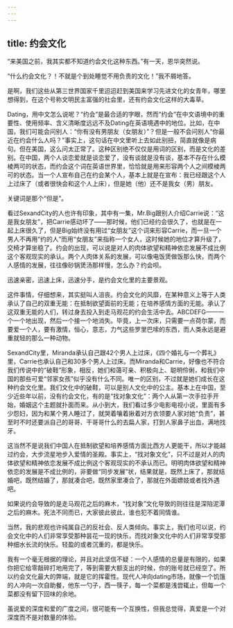 ```yaml
---
---
---
```

title: 约会文化
---




“来美国之前，我其实都不知道约会文化这种东西。”有一天，恩华突然说。

“什么约会文化？！不就是个到处睡觉不用负责的文化！”我不屑地答。

是啊，我们这些从第三世界国家千里迢迢赶到美国来学习先进文化的女青年，哪里想得到，在这个号称文明民主富强的社会里，还有约会文化这样的大毒草。

Dating，用中文怎么说呢？“约会”是最合适的字眼，然而“约会”在中文语境中的重要性、使用频率、含义清晰度远远不及Dating在英语境遇中的地位。比如，在中国，我们可能会问别人：“你有没有男朋友（女朋友）”？但是一般不会问别人“你最近在约会什么人吗？”事实上，这句话在中文里听上去如此别扭，简直就像是病句。但在美国，这么问太正常了。这种区别绝不仅仅是用词的区别，而是文化的差别。在中国，两个人谈恋爱就是谈恋爱了，没有谈就是没有谈，基本不存在什么模棱两可的状态，而约会这个词在英语世界里，恰恰就是用来形容两个人之间模棱两可的状态。当一个人宣布自己在约会某个人，基本上就是在宣布：我已经跟这个人上过床了（或者很快会和这个人上床），但是她（他）还不是我女（男）朋友。

关键词是那个“但是”。

看过SexandCity的人也许有印象，其中有一集，Mr.Big跟别人介绍Carrie说：“这是我女朋友”，把Carrie感动坏了——那时候，他们已经约会很久了，也就是在一起上床很久了，但是Big始终没有用过“女朋友”这个词来形容Carrie，而一旦一个男人不再用“约的人”而用“女朋友”来指称一个女人，这时候她的地位才算升级了，交椅才算坐稳了。约会的出现，可以说是对人的肉体欲望和精神依恋发展不成比例这个客观现实的承认。两个人肉体关系的发展，可以像电饭煲做饭那么快，而两个人感情的发展，往往像砂锅煲汤那样慢，怎么办？约会呗。

迅速亲密，迅速上床，迅速分手，是约会文化里的主要景观。

这件事情，仔细想来，其实挺叫人沮丧。约会文化的风靡，在某种意义上等于人类承认了自己的双重无能：在抵制欲望面前的无能；在培养感情方面的无能。承认了这双重无能的人们，转过身去投入到走马观花的约会生活中去。ABCDEFG——一个一个地出现，然后一个接一个地消失。毕竟，上一次床，只需要一点荷尔蒙，而要爱一个人，要有激情，恒心，意志，力气这些罗里巴嗦的东西，而人类永远是避重就轻的那么一种动物。

SexandCity里，Miranda承认自己跟42个男人上过床，《四个婚礼与一个葬礼》里，Carrie也承认自己和30多个男人上过床。而Miranda和Carrie，好像也不符合我们传说中的“破鞋”形象，相反，她们和蔼可亲、积极向上、聪明伶俐，和我们中国的那些可爱“邻家女孩”似乎没有什么不同。唯一的区别，不过就是她们成长在这种约会文化里。我们文化中的破鞋，可以是别人文化中的公主。基本上在中国，至少近些年以前，没有约会文化，有的是“找对象文化”：两个人从第一次手拉手开始，婚姻这个主题就扑面而来。从小到大，我们看过多少电影电视小说，里面有多少怨妇，因为和某个男人睡过了，就哭着嚷着揪着对方衣领要人家对她“负责”，甚至时不时还要派自己的哥哥、干哥哥什么的去扁人家，打到人家鼻子出血，满地找牙。

这当然不是说我们中国人在抵制欲望和培养感情方面比西方人更能干，所以才能越过约会，大步流星地步入爱情的圣殿。事实上，“找对象文化”，只不过是对人的肉体欲望和精神依恋发展不成比例这个客观现实的不承认而已。明明肉体欲望和精神依恋的发展是不成比例的，非要做“同步发展”状，结果就是，既然上床了，那就结婚吧，既然结婚了，那就凑合吧，既然家里凑合了，那就在外面嫖妓或者找外遇吧。

如果说约会导致的是走马观花之后的麻木，“找对象”文化导致的则往往是深陷泥潭之后的麻木。死法不同而已，大家彼此彼此，谁也犯不着同情谁。

当然，我的悲观也许纯属自己的反社会、反人类倾向。事实上，我们也可以说，约会文化中的人们非常享受那种昙花一现的快乐，而找对象文化中的人们非常享受那种细水长流的快乐。轻盈的或者沉重的，都是快乐。

我有一个毫无根据的理论，并且对此坚信不疑：一个人感情的总量是有限的，如果你把它给零敲碎打地用完了，等到需要大额支出的时候，你的账号就已经空了。所以约会文化最大的弊端，就是它的挥霍性。现代人冲向dating市场，就像一个饥饿的人冲向一次自助餐，他东一勺子，西一筷子，每一个菜都是浅尝辄止，但每一个菜都没有留下回味的余地。

虽说爱的深度和爱的广度之间，很可能有一个互换性，但我总觉得，真爱是一个对深度而不是对数量的体验。